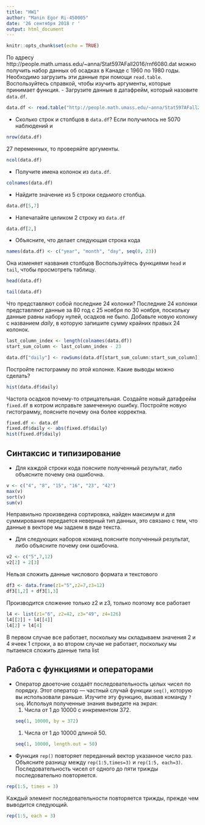 ```yaml
---
title: "HW1"
author: "Manin Egor Ri-450005"
date: '26 сентября 2018 г '
output: html_document
---
```


```r
knitr::opts_chunk$set(echo = TRUE)
```
По адресу http://people.math.umass.edu/~anna/Stat597AFall2016/rnf6080.dat можно получить набор данных об осадках в Канаде с 1960 по 1980 годы. Необходимо загрузить эти данные при помощи ``read.table``. Воспользуйтесь справкой, чтобы изучить аргументы, которые принимает функция.
- Загрузите данные в датафрейм, который назовите ``data.df``.
```r
data.df <- read.table("http://people.math.umass.edu/~anna/Stat597AFall2016/rnf6080.dat")
```
- Сколько строк и столбцов в ``data.df``? Если получилось не 5070 наблюдений и
```r
nrow(data.df)
```
27 переменных, то проверяйте аргументы.
```r
ncol(data.df)
```
- Получите имена колонок из ``data.df``.
```r
colnames(data.df)
```
- Найдите значение из 5 строки седьмого столбца.
```r
data.df[5,7]
```
- Напечатайте целиком 2 строку из ``data.df``
```r
data.df[2,]
```
- Объясните, что делает следующая строка кода 
```r
names(data.df) <- c("year", "month", "day", seq(0, 23))
```
Она изменяет названия столбцов
Воспользуйтесь функциями ``head`` и ``tail``, чтобы просмотреть таблицу.
```r
head(data.df)
```

```r
tail(data.df)
```
Что представляют собой последние 24 колонки?
Последние 24 колонки представляют данные за 80 год с 25 ноября по 30 ноября, поскольку данные равны набору нулей, осадков не было.
Добавьте новую колонку с названием *daily*, в которую запишите сумму крайних правых 24 колонок.
```r
last_column_index <- length(colnames(data.df))
start_sum_column <- last_column_index - 23

data.df["daily"] <- rowSums(data.df[start_sum_column:start_sum_column])
```
Постройте гистограмму по этой колонке. Какие выводы можно сделать?
```r
hist(data.df$daily)
```

Частота осадков почему-то отрицательная.
 Создайте новый датафрейм ``fixed.df`` в котром исправьте замеченную ошибку.
 Постройте новую гистограмму, поясните почему она более корректна.
```r
fixed.df <- data.df
fixed.df$daily <- abs(fixed.df$daily)
hist(fixed.df$daily)
```

## Синтаксис и типизирование
* Для каждой строки кода поясните полученный результат, либо объясните почему она ошибочна.
```r
v <- c("4", "8", "15", "16", "23", "42")
max(v)
sort(v)
sum(v)
```
Неправильно произведена сортировка, найден максимум  и для суммирования передается неверный тип данных, это связано с тем, что данные в векторе мы задаем в виде текста.

* Для следующих наборов команд поясните полученный результат, либо объясните почему они ошибочна.
```r
v2 <- c("5",7,12)
v2[2] + 2[3]
```
Нельзя сложить данные числового формата и текстового
```r
df3 <- data.frame(z1="5",z2=7,z3=12)
df3[1,2] + df3[1,3]

```
Производится сложение только z2 и z3, только поэтому все работает
```r
l4 <- list(z1="6", z2=42, z3="49", z4=126)
l4[[2]] + l4[[4]]
l4[2] + l4[4]
```
В первом случае все работает, поскольку мы складываем значения 2 и 4 ячеек 1 строки, а во втором случае не работает, поскольку мы пытаемся сложить данные типа list

## Работа с функциями и операторами
* Оператор двоеточие создаёт последовательность целых чисел по порядку. Этот оператор — частный случай функции ``seq()``, которую вы использовали раньше. Изучите эту функцию, вызвав команду ``?seq``. Испольуя полученные знания выведите на экран:
    1. Числа от 1 до 10000 с инкрементом 372. 
    ```r
seq(1, 10000, by = 372)
```
    
    1. Числа от 1 до 10000 длиной 50.
    ```r
seq(1, 10000, length.out = 50)
```
* Функция ``rep()`` повторяет переданный вектор указанное число раз. Объясните разницу между ``rep(1:5,times=3)`` и ``rep(1:5, each=3)``.
Последовательность чисел от одного до пяти трижды последовательно повторяется.
```r
rep(1:5, times = 3)
```
Каждый элемент последовательности повторяется трижды, прежде чем выводится следующий.
```r
rep(1:5, each = 3)
```